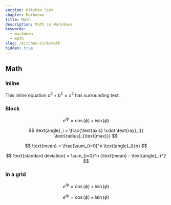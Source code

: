 ```yaml
---
section: Kitchen Sink
chapter: Markdown
title: Math
description: Math in Markdown
keywords:
  - markdown
  - math
slug: /kitchen-sink/math
hidden: true
---
```


## Math

### Inline

This inline equation $a^2 + b^2 = c^2$ has surrounding text.

### Block

$$
e^{i\phi} = \cos(\phi) + i \sin(\phi)
$$

$$
\text{angle}_i = \frac{\text{axis} \cdot \text{ray}_i}{ \text{radius}_{\text{max}}}
$$

$$
\text{mean} = \frac{\sum_{i=0}^n \text{angle}_i}{n}
$$

$$
\text{standard deviation} = \sum_{i=0}^n (\text{mean} - \text{angle}_i)^2
$$

### In a grid

<Grid columns='1fr 1fr'>

$$
e^{i\phi} = \cos(\phi) + i \sin(\phi)
$$

$$
e^{i\phi} = \cos(\phi) + i \sin(\phi)
$$

</Grid>
